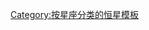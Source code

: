 {{Navbox
|title=[[双鱼座]]恒星
|bodyclass = hlist
|name=双鱼座恒星
|state = {{{state|<noinclude>uncollapsed</noinclude>}}}
|border={{{border|}}}

|group1=[[拜耳命名法|拜耳命名]]
|list1=
* [[外屏七|α]]
* [[霹雳一|β]]
* [[霹雳二|γ]]
* [[外屏一|δ]]
* [[外屏二|ε]]
* [[外屏三|ζ]]
* [[右更二|η]]
* [[霹雳三|θ]]
* [[霹雳四|ι]]
* [[云雨一|κ]]
* [[云雨四|λ]]
* [[外屏四|μ]]
* [[外屏五|ν]]
* [[外屏六|ξ]]
* [[右更四|ο]]
* [[右更三|π]]
* [[右更一|ρ]]
* [[奎宿增十五|σ]]
* [[奎宿十一|τ]]
* [[奎宿十三|υ]]
* [[奎宿十四|φ]]
* [[奎宿十五|χ]]
* [[奎宿十六|ψ¹]]
* [[奎宿增八|ψ²]]
* [[奎宿增七|ψ³]]
* [[霹雳五|ω]]
* [[霹雳增四|b]]
* [[土公一|c]]
* [[土公增五|d]]
* [[外屏增四|e]]
* [[外屏增十四|f]]
* [[奎宿增十三|g]]
* [[奎宿增十一|h]]
* [[奎宿三|i]]
* [[奎宿增十|k]]
* [[奎宿十二|l]]
* [[霹雳增三|A]]

|group2=[[佛蘭斯蒂德命名法|佛氏命名]]
|list2=[[大陵增四|1]] • [[霹雳增二|2]] • [[霹雳增一|3]] • [[霹雳一|β]] • [[霹雳增三|5]] • [[霹雳二|γ]] • [[霹雳增四|7]] • [[云雨一|κ]] • [[云雨增四|9]] • [[霹雳三|θ]] • [[云雨增一|11]] • [[云雨二|12]] • [[云雨增三|13]] • [[云雨增二|14]] • [[云雨增五|15]] • [[云雨增六|16]] • [[霹雳四|ι]] • [[云雨四|λ]] • [[云雨增七|19]] • [[垒壁阵增四|20]] • [[云雨三|21]] • [[云雨增八|22]] • [[垒壁阵增五|24]] • [[云雨增九|25]] • [[霹雳增八|26]] • [[垒壁阵九|27]] • [[霹雳五|ω]] • [[垒壁阵十|29]] • [[垒壁阵十二|30]] • [[土公增一|31]] • [[土公一|32]] • [[垒壁阵十一|33]] • [[土公增二|34]] • [[土公增三|35]] • [[土公增四|36]] • [[壁宿增十一|37]] • [[双鱼座38|38]] • [[壁宿增十七|39]] • [[壁宿增十六|40]] • [[土公增五|41]] • [[壁宿增十二|42]] • [[壁宿增十三|43]] • [[土公增七|44]] • [[土公二|45]] • [[壁宿增廿一|46]] • [[壁宿增廿|47]] • [[壁宿增十五|48]] • [[壁宿增十四|49]] • [[土公增六|51]] • [[壁宿增廿二|52]] • [[双鱼座53|53]] • [[奎宿增三|54]] • [[奎宿增二|55]] • [[双鱼座57|57]] • [[双鱼座58|58]] • [[奎宿增四|59]] • [[外屏增九|60]] • [[双鱼座61|61]] • [[外屏增八|62]] • [[外屏一|δ]] • [[奎宿增五|64]] • [[奎宿三|i]] • [[奎宿增六|66]] • [[奎宿增十|k]] • [[奎宿增十一|h]] • [[奎宿增十五|σ]] • [[双鱼座70|70]] • [[外屏二|ε]] • [[外屏增一|72]] • [[外屏增六|73]] • [[奎宿十六|ψ<sup>1</sup>]] • [[外屏增二|75]] • [[奎宿十|76]] • [[外屏增五|77]] • [[奎宿增八|78]] • [[双鱼座79|ψ<sup>2</sup>]] • [[外屏增四|e]] • [[奎宿增七|ψ<sup>3</sup>]] • [[奎宿增十三|g]] • [[奎宿十一|τ]] • [[奎宿十五|χ]] • [[奎宿十四|φ]] • [[外屏三|ζ]] • [[双鱼座87|87]] • [[双鱼座88|88]] • [[外屏增十四|f]] • [[奎宿十三|υ]] • [[奎宿十二|91]] • [[双鱼座92|92]] • [[右更一|ρ]] • [[右更增一|94]] • [[双鱼座95|95]] • [[双鱼座96|96]] • [[双鱼座97|97]] • [[外屏四|μ]] • [[右更二|η]] • [[右更增四|100]] • [[右更增二|101]] • [[右更三|π]] • [[双鱼座103|103]] • [[右更五|104]] • [[双鱼座105|105]] • [[外屏五|ν]] • [[娄宿增三|107]] • [[双鱼座109|109]] • [[右更四|ο]] • [[外屏六|ξ]] • [[外屏增十五|112]] • [[外屏七|α]] • '''[[娄宿增二|白羊座3]] • [[垒壁阵增六|鲸鱼座4]] • [[垒壁阵增七|鲸鱼座5]]'''

|group3=[[鄰近恆星列表|近距离]]
|list3=
* [[范马南星]]
* [[格利泽908]]
* [[SIMP J013656.5+093347]]
* [[GJ 1286]]
* [[HD 4628|Gliese 33]]
* [[娄宿增三|107]]
* [[GJ 3076]]
* [[2MASS 0036+1821]]
* [[GJ 3128]]

|below=[[双鱼座恒星列表]]
}}
<noinclude>
{{Documentation}}

[[Category:按星座分类的恒星模板]]
</noinclude>